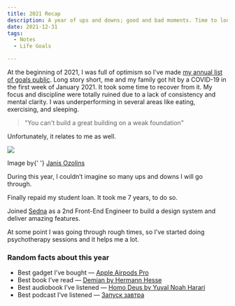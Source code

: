 ```yaml
---
title: 2021 Recap
description: A year of ups and downs; good and bad moments. Time to look forward to 2022!
date: 2021-12-31
tags:
  - Notes
  - Life Goals

---
```


At the beginning of 2021, I was full of optimism so I’ve made [my annual list of goals public](/list-of-goals-for-2021). Long story short, me and my family got hit by a COVID-19 in the first week of January 2021. It took some time to recover from it. My focus and discipline were totally ruined due to a lack of consistency and mental clarity. I was underperforming in several areas like eating, exercising, and sleeping.

> "You can't build a great building on a weak foundation"

Unfortunately, it relates to me as well.

<div class="text-center">

![](/posts/2021-recap/life-goals.jpeg)

  <div class="image-author">
    Image by{' '}
    <a target="_blank" href="https://twitter.com/OzolinsJanis">
      Janis Ozolins
    </a>
  </div>
</div>

During this year, I couldn’t imagine so many ups and downs I will go through.

Finally repaid my student loan. It took me 7 years, to do so.

Joined [Sedna](https://sedna.com/) as a 2nd Front-End Engineer to build a design system and deliver amazing features.

At some point I was going through rough times, so I’ve started doing psychotherapy sessions and it helps me a lot.

### Random facts about this year

- Best gadget I’ve bought — [Apple Airpods Pro](https://www.apple.com/airpods-pro/)
- Best book I’ve read — [Demian by Hermann Hesse](https://www.goodreads.com/book/show/24861.Demian)
- Best audiobook I’ve listened — [Homo Deus by Yuval Noah Harari](https://www.goodreads.com/book/show/31138556-homo-deus)
- Best podcast I’ve listened — [Запуск завтра](https://podcasts.apple.com/lv/podcast/%D0%B7%D0%B0%D0%BF%D1%83%D1%81%D0%BA-%D0%B7%D0%B0%D0%B2%D1%82%D1%80%D0%B0/id1488945593)
